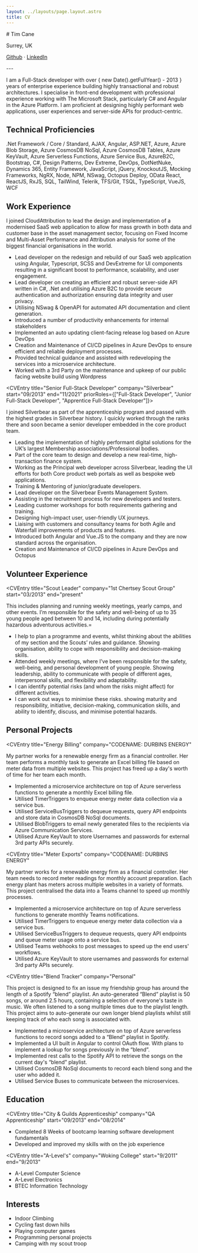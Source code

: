 ```yaml
---
layout: ../layouts/page.layout.astro
title: CV
---
```



<div className="text-center">
# Tim Cane

Surrey, UK

[Github](https://github.com/TimCane) · [LinkedIn](https://www.linkedin.com/in/timcane/)
</div>

<div className="py-4">
---
</div>


I am a Full-Stack developer with over { new Date().getFullYear() - 2013 } years of enterprise experience building highly transactional and robust architectures. I specialise in front-end development with professional experience working with The Microsoft Stack, particularly C# and Angular in the Azure Platform. I am proficient at designing highly performant web applications, user experiences and server-side APIs for product-centric.

## Technical Proficiencies

.Net Framework / Core / Standard, AJAX, Angular, ASP.NET, Azure, Azure Blob Storage, Azure CosmosDB NoSql, Azure CosmosDB Tables, Azure KeyVault, Azure Serverless Functions, Azure Service Bus, AzureB2C, Bootstrap, C#, Design Patterns, Dev Extreme, DevOps, DotNetNuke, Dynamics 365, Entity Framework, JavaScript, jQuery, KnockoutJS, Mocking Frameworks, NgRX, Node, NPM, NSwag, Octopus Deploy, OData React, ReactJS, RxJS, SQL, TailWind, Telerik, TFS/Git, TSQL, TypeScript, VueJS, WCF

## Work Experience

<CVEntry
  title="Senior Developer"
  company="CloudAttribution"
  start="12/2021"
  end="present">

I joined CloudAttribution to lead the design and implementation of a modernised SaaS web application to
allow for mass growth in both data and customer base in the asset management sector, focusing on Fixed Income
and Multi-Asset Performance and Attribution analysis for some of the biggest financial organisations in the world.

- Lead developer on the redesign and rebuild of our SaaS web application using Angular, Typescript, SCSS and DevExtreme for UI components resulting in a significant boost to performance, scalability, and user engagement.
- Lead developer on creating an efficient and robust server-side API written in C#, .Net and utilising Azure B2C to provide secure authentication and authorization ensuring data integrity and user privacy.
- Utilising NSwag & OpenAPI for automated API documentation and client generation.
- Introduced a number of productivity enhancements for internal stakeholders
- Implemented an auto updating client-facing release log based on Azure DevOps
- Creation and Maintenance of CI/CD pipelines in Azure DevOps to ensure efficient and reliable deployment processes. 
- Provided technical guidance and assisted with redeveloping the services into a microservice architecture.
- Worked with a 3rd Party on the maintenance and upkeep of our public facing website build using Wordpress


</CVEntry>

<CVEntry title="Senior Full-Stack Developer" company="Silverbear" start="09/2013" end="11/2021" priorRoles={["Full-Stack Developer", "Junior Full-Stack Developer", "Apprentice Full-Stack Developer"]}>

I joined Silverbear as part of the apprenticeship program and passed with the highest grades in Silverbear history. I quickly worked through the ranks there and soon became a senior developer embedded in the core product team.

- Leading the implementation of highly performant digital solutions for the UK’s largest Membership associations/Professional bodies.
- Part of the core team to design and develop a new real-time, high-transaction finance system.
- Working as the Principal web developer across Silverbear, leading the UI efforts for both Core product web portals as well as bespoke web applications.
- Training & Mentoring of junior/graduate developers.
- Lead developer on the Silverbear Events Management System.
- Assisting in the recruitment process for new developers and testers.
- Leading customer workshops for both requirements gathering and training.
- Designing high-impact user, user-friendly UX journeys.
- Liaising with customers and consultancy teams for both Agile and Waterfall improvements of products and features.
- Introduced both Angular and Vue.JS to the company and they are now standard across the organisation.
- Creation and Maintenance of CI/CD pipelines in Azure DevOps and Octopus

</CVEntry>

## Volunteer Experience

<CVEntry
  title="Scout Leader"
  company="1st Chertsey Scout Group"
  start="03/2013"
  end="present"
>
This includes planning and running weekly meetings, yearly camps, and other events. I’m responsible for the safety and well-being of up to 35 young people aged between 10 and 14, including during potentially hazardous adventurous activities.=

- I help to plan a programme and events, whilst thinking about the abilities of my section and the Scouts’ rules and guidance. Showing organisation, ability to cope with responsibility and decision-making skills.
- Attended weekly meetings, where I’ve been responsible for the safety, well-being, and personal development of young people. Showing leadership, ability to communicate with people of different ages, interpersonal skills, and flexibility and adaptability.
- I can identify potential risks (and whom the risks might affect) for different activities.
- I can work out ways to minimise these risks. showing maturity and responsibility, initiative, decision-making, communication skills, and ability to identify, discuss, and minimise potential hazards.
</CVEntry>

## Personal Projects

<CVEntry
  title="Energy Billing"
  company="CODENAME: DURBINS ENERGY"
>
My partner works for a renewable energy firm as a financial controller.
Her team performs a monthly task to generate an Excel billing file based on meter data from multiple websites. This project has freed up a day's worth of time for her team each month.

- Implemented a microservice architecture on top of Azure serverless functions to generate a monthly Excel billing file.
- Utilised TimerTriggers to enqueue energy meter data collection via a service bus.
- Utilised ServiceBusTriggers to dequeue requests, query API endpoints and store data in CosmosDB NoSql documents.
- Utilised BlobTriggers to email newly generated files to the recipients via Azure Communication Services.
- Utilised Azure KeyVault to store Usernames and passwords for external 3rd party APIs securely.
</CVEntry>

<CVEntry
  title="Meter Exports"
  company="CODENAME: DURBINS ENERGY"
>
My partner works for a renewable energy firm as a financial controller.
Her team needs to record meter readings for monthly account preparation.
Each energy plant has meters across multiple websites in a variety of formats. This project centralised the data into a Teams channel to speed up monthly processes.

- Implemented a microservice architecture on top of Azure serverless functions to generate monthly Teams notifications.
- Utilised TimerTriggers to enqueue energy meter data collection via a service bus.
- Utilised ServiceBusTriggers to dequeue requests, query API endpoints and queue meter usage onto a service bus.
- Utilised Teams webhooks to post messages to speed up the end users' workflows.
- Utilised Azure KeyVault to store usernames and passwords for external 3rd party APIs securely.
</CVEntry>

<CVEntry
  title="Blend Tracker"
  company="Personal"
>
This project is designed to fix an issue my friendship group has around the length of a Spotify “blend” playlist. An auto-generated “Blend” playlist is 50 songs, or around 2.5 hours, containing a selection of everyone's taste in music. We often listened to a song multiple times due to the playlist length. This project aims to auto-generate our own longer blend playlists whilst still keeping track of who each song is associated with.

- Implemented a microservice architecture on top of Azure serverless functions to record songs added to a “Blend” playlist in Spotify.
- Implemented a UI built in Angular to control OAuth flow. With plans to implement a lookup for songs previously in the “blend”.
- Implemented rest calls to the Spotify API to retrieve the songs on the current day's “blend” playlist. 
- Utilised CosmosDB NoSql documents to record each blend song and the user who added it.
- Utilised Service Buses to communicate between the microservices.
</CVEntry>

## Education

<CVEntry
  title="City & Guilds Apprenticeship"
  company="QA Apprenticeship"
  start="09/2013"
  end="08/2014"
>
- Completed 8 Weeks of bootcamp learning software development fundamentals
- Developed and improved my skills with on the job experience
</CVEntry>

<CVEntry
  title="A-Level's"
  company="Woking College"
  start="9/2011"
  end="9/2013"
>
- A-Level Computer Science
- A-Level Electronics
- BTEC Information Technology
</CVEntry>

## Interests

- Indoor Climbing
- Cycling fast down hills
- Playing computer games
- Programming personal projects
- Camping with my scout troop
